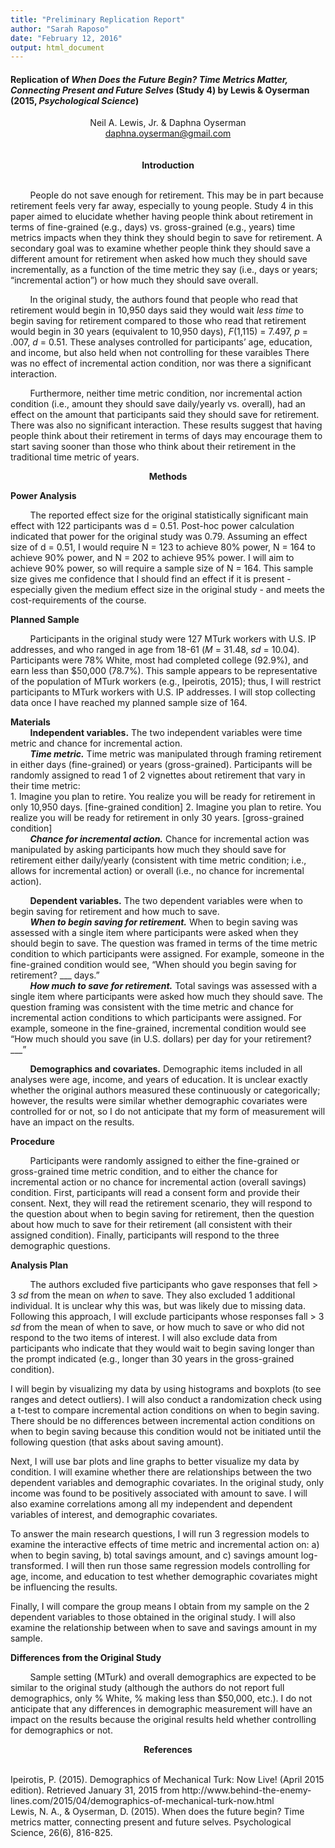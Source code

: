 ```yaml
---
title: "Preliminary Replication Report" 
author: "Sarah Raposo"
date: "February 12, 2016"
output: html_document
---
```


#### Replication of *When Does the Future Begin? Time Metrics Matter, Connecting Present and Future Selves* (Study 4) by Lewis & Oyserman (2015, *Psychological Science*)

<center>Neil A. Lewis, Jr. & Daphna Oyserman
<br><a href="mailto:daphna.oyserman@gmail.com">daphna.oyserman@gmail.com</a></center>

<br><br><center>**Introduction**</center>

<br> &nbsp; &nbsp; &nbsp; &nbsp; People do not save enough for retirement. This may be in part because retirement feels very far away, especially to young people. Study 4 in this paper aimed to elucidate whether having people think about retirement in terms of fine-grained (e.g., days) vs. gross-grained (e.g., years) time metrics impacts when they think they should begin to save for retirement. A secondary goal was to examine whether people think they should save a different amount for retirement when asked how much they should save incrementally, as a function of the time metric they say (i.e., days or years; "incremental action") or how much they should save overall.

&nbsp; &nbsp; &nbsp; &nbsp; In the original study, the authors found that people who read that retirement would begin in 10,950 days said they would wait *less time* to begin saving for retirement compared to those who read that retirement would begin in 30 years (equivalent to 10,950 days), *F*(1,115) = 7.497, *p* = .007, *d* = 0.51. These analyses controlled for participants' age, education, and income, but also held when not controlling for these varaibles There was no effect of incremental action condition, nor was there a significant interaction.  

&nbsp; &nbsp; &nbsp; &nbsp; Furthermore, neither time metric condition, nor incremental action condition (i.e., amount they should save daily/yearly vs. overall), had an effect on the amount that participants said they should save for retirement. There was also no significant interaction. These results suggest that having people think about their retirement in terms of days may encourage them to start saving sooner than those who think about their retirement in the traditional time metric of years.

<center>**Methods**</center>

**Power Analysis**

&nbsp; &nbsp; &nbsp; &nbsp; The reported effect size for the original statistically significant main effect with 122 participants was d = 0.51. Post-hoc power calculation indicated that power for the original study was 0.79. Assuming an effect size of d = 0.51, I would require N = 123 to achieve 80% power, N = 164 to achieve 90% power, and N = 202 to achieve 95% power. I will aim to achieve 90% power, so will require a sample size of N = 164. This sample size gives me confidence that I should find an effect if it is present - especially given the medium effect size in the original study - and meets the cost-requirements of the course.

**Planned Sample**

&nbsp; &nbsp; &nbsp; &nbsp; Participants in the original study were 127 MTurk workers with U.S. IP addresses, and who ranged in age from 18-61 (*M* = 31.48, *sd* = 10.04). Participants were 78% White, most had completed college (92.9%), and earn less than $50,000 (78.7%). This sample appears to be representative of the population of MTurk workers (e.g., Ipeirotis, 2015); thus, I will restrict participants to MTurk workers with U.S. IP addresses. I will stop collecting data once I have reached my planned sample size of 164.

**Materials**
<br>&nbsp; &nbsp; &nbsp; &nbsp; **Independent variables.** The two independent variables were time metric and chance for incremental action.
<br>&nbsp; &nbsp; &nbsp; &nbsp; **<i>Time metric.</i>** Time metric was manipulated through framing retirement in either days (fine-grained) or years (gross-grained). Participants will be randomly assigned to read 1 of 2 vignettes about retirement that vary in their time metric:
<br>1. Imagine you plan to retire. You realize you will be ready for retirement in only 10,950 days. [fine-grained condition]
2. Imagine you plan to retire. You realize you will be ready for retirement in only 30 years. [gross-grained condition]
<br>&nbsp; &nbsp; &nbsp; &nbsp; **<i>Chance for incremental action.</i>** Chance for incremental action was manipulated by asking participants how much they should save for retirement either daily/yearly (consistent with time metric condition; i.e., allows for incremental action) or overall (i.e., no chance for incremental action). 
  
&nbsp; &nbsp; &nbsp; &nbsp; **Dependent variables.** The two dependent variables were when to begin saving for retirement and how much to save.
<br>&nbsp; &nbsp; &nbsp; &nbsp; **<i>When to begin saving for retirement.</i>** When to begin saving was assessed with a single item where participants were asked when they should begin to save. The question was framed in terms of the time metric condition to which participants were assigned. For example, someone in the fine-grained condition would see, "When should you begin saving for retirement? ___ days."
<br>&nbsp; &nbsp; &nbsp; &nbsp; **<i>How much to save for retirement.</i>** Total savings was assessed with a single item where participants were asked how much they should save. The question framing was consistent with the time metric and chance for incremental action conditions to which participants were assigned. For example, someone in the fine-grained, incremental condition would see "How much should you save (in U.S. dollars) per day for your retirement? ___ "

&nbsp; &nbsp; &nbsp; &nbsp; **Demographics and covariates.** Demographic items included in all analyses were age, income, and years of education. It is unclear exactly whether the original authors measured these continuously or categorically; however, the results were similar whether demographic covariates were controlled for or not, so I do not anticipate that my form of measurement will have an impact on the results.
  
**Procedure**

&nbsp; &nbsp; &nbsp; &nbsp; Participants were randomly assigned to either the fine-grained or gross-grained time metric condition, and to either the chance for incremental action or no chance for incremental action (overall savings) condition. First, participants will read a consent form and provide their consent. Next, they will read the retirement scenario, they will respond to the question about when to begin saving for retirement, then the question about how much to save for their retirement (all consistent with their assigned condition). Finally, participants will respond to the three demographic questions.

**Analysis Plan**

&nbsp; &nbsp; &nbsp; &nbsp; The authors excluded five participants who gave responses that fell > 3 *sd* from the mean on *when* to save. They also excluded 1 additional individual. It is unclear why this was, but was likely due to missing data. Following this approach, I will exclude participants whose responses fall > 3 *sd* from the mean of when to save, or how much to save or who did not respond to the two items of interest. I will also exclude data from participants who indicate that they would wait to begin saving longer than the prompt indicated (e.g., longer than 30 years in the gross-grained condition).

I will begin by visualizing my data by using histograms and boxplots (to see ranges and detect outliers). I will also conduct a randomization check using a t-test to compare incremental action conditions on when to begin saving. There should be no differences between incremental action conditions on when to begin saving because this condition would not be initiated until the following question (that asks about saving amount).

Next, I will use bar plots and line graphs to better visualize my data by condition. I will examine whether there are relationships between the two dependent variables and demographic covariates. In the original study, only income was found to be positively associated with amount to save. I will also examine correlations among all my independent and dependent variables of interest, and demographic covariates.

To answer the main research questions, I will run 3 regression models to examine the interactive effects of time metric and incremental action on: a) when to begin saving, b) total savings amount, and c) savings amount log-transformed. I will then run those same regression models controlling for age, income, and education to test whether demographic covariates might be influencing the results.

Finally, I will compare the group means I obtain from my sample on the 2 dependent variables to those obtained in the original study. I will also examine the relationship between when to save and savings amount in my sample.

**Differences from the Original Study**

&nbsp; &nbsp; &nbsp; &nbsp; Sample setting (MTurk) and overall demographics are expected to be similar to the original study (although the authors do not report full demographics, only % White, % making less than $50,000, etc.). I do not anticipate that any differences in demographic measurement will have an impact on the results because the original results held whether controlling for demographics or not.

<center>**References**</center>
<br>Ipeirotis, P. (2015). Demographics of Mechanical Turk: Now Live! (April 2015 edition). Retrieved January 31, 2015 from http://www.behind-the-enemy-lines.com/2015/04/demographics-of-mechanical-turk-now.html 
<br>Lewis, N. A., & Oyserman, D. (2015). When does the future begin? Time metrics matter, connecting present and future selves. Psychological Science, 26(6), 816-825.
  
  

